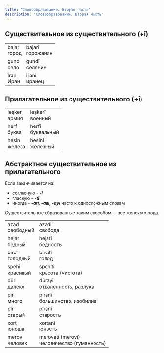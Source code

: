 ```yaml
---
title: "Словообразование. Вторая часть"
description: "Словообразование. Вторая часть"
---
```


## Существительное из существительного (+î)

|||
|-|-|
|bajar<br/>город|bajarî<br/>горожанин|
|gund<br/>село|gundî<br/>селянин|
|Îran<br/>Иран|îranî<br/>иранец|

## Прилагательное из существительного (+î)
|||
|-|-|
|leşker<br/>армия|leşkerî<br/>военный|
|herf<br/>буква|herfî<br/>буквальный|
|hesin<br/>железо|hesinî<br/>железный|

## Абстрактное существительное из прилагательного

Если заканчивается на:

* согласную - ___-î___
* гласную - ___-tî___
* иногда - ___-atî, -anî, -ayî___ часто к односложным словам

Существительные образованные таким способом — все женского рода.

|||
|-|-|
|azad<br/>свободный|azadî<br/>свобода|
|hejar<br/>бедный|hejarî<br/>бедность|
|bircî<br/>голодный|bircîtî<br/>голод|
|spehî<br/>красивый|spehîtî<br/>красота (чистота)|
|dûr<br/>далеко|dûrayî<br/>отдаленность, разлука|
|pir<br/>много|piranî<br/>большинство, изобилие|
|pîr<br/>старый|pîranî<br/>старость|
|xort<br/>юноша|xortanî<br/>юность|
|merov<br/>человек|merovatî (merovî)<br/>человечество (гуманность)|